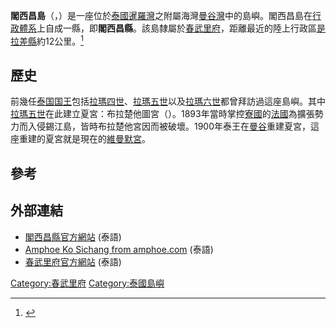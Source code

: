 {{Infobox settlement
| official_name   = 閣西昌島<br>เกาะสีชัง<br>Ko Sichang
| native_name     =
| native_name_lang= th
| settlement_type = [[Amphoe|Amphoe]]
| image_skyline   =
| image_alt       =
| image_caption   =
| image_map       = Amphoe 2008.png
| map_caption     = 閣西昌島在春武里府的位置
| pushpin_map     =
| pushpin_map_caption =
| subdivision_type  = [[國家|國家]]
| subdivision_name  = {{flag|Thailand}}
| subdivision_type1 = [[泰國行政區劃列表_(按面積)|府]]
| subdivision_name1 = [[春武里府|春武里府]]
| established_title =  
| established_date  =
| population_total       = 5038
| population_as_of       = 2005
| population_density_km2 = {{formatnum:291|R}}
| area_total_km2         = {{formatnum:17.3|R}}
| leader_title           =
| leader_name            =
| blank_name_sec1        = [[郵政編號|郵政編號]]
| blank_info_sec1        = 20120
| blank_name_sec2        = [[泰國行政區劃列表_(按面積)|地區編號]]
| blank_info_sec2        = 2008
| timezone               = [[UTC+7|泰國標準時間]]
| utc_offset             = +7
| latd=13 |latm=09 |lats=48 |latNS=N
| longd=100 |longm=48 |longs=30 |longEW=E
| coordinates_type = region:TH_type:adm2nd
| coordinates_display = inline,title
| website   =
| footnotes =
}}
'''閣西昌島'''（{{lang-th|เกาะสีชัง}}，{{lang-en|Koh Sichang}}）是一座位於[[泰國|泰國]][[暹羅灣|暹羅灣]]之附屬海灣[[曼谷灣|曼谷灣]]中的島嶼。閣西昌島在[[行政|行政體系]]上自成一縣，即'''閣西昌縣'''。該島隸屬於[[春武里府|春武里府]]，距離最近的陸上行政區[[是拉差縣|是拉差縣]]約12公里。<ref>{{Cite journal|journal=Royal Gazette|volume=60|issue=1 ง|pages=6|title=ประกาศกระทรวงมหาดไทย เรื่อง ให้กิ่งอำเภอเกาะสีชัง ขึ้นกับอำเภอศรีราชา จังหวัดชลบุรี|url=http://www.ratchakitcha.soc.go.th/DATA/PDF/2486/D/001/6.PDF|date=January 1, 1943|language=th|access-date=2013-06-26|archive-date=2016-03-03|archive-url=https://web.archive.org/web/20160303235847/http://www.ratchakitcha.soc.go.th/DATA/PDF/2486/D/001/6.PDF|dead-url=no}}</ref>

==歷史==
前幾任[[泰国国王|泰国国王]]包括[[拉瑪四世|拉瑪四世]]、[[拉瑪五世|拉瑪五世]]以及[[拉瑪六世|拉瑪六世]]都曾拜訪過這座島嶼。其中[[拉瑪五世|拉瑪五世]]在此建立夏宮：布拉楚他圖宮（{{lang|th|พระจุฑาธุชราชฐาน}}）。1893年當時掌控[[寮國|寮國]]的[[法國|法國]]為擴張勢力而入侵錫江島，皆時布拉楚他宮因而被破壞。1900年泰王在[[曼谷|曼谷]]重建夏宮，這座重建的夏宮就是現在的[[維曼默宮|維曼默宮]]。

==參考==
{{reflist}}

==外部連結==
*[https://web.archive.org/web/20190522123348/http://si-chang.com/ 閣西昌縣官方網站] (泰語)
*[https://web.archive.org/web/20121104173738/http://www.amphoe.com/menu.php?am=95&pv=8&mid=1 Amphoe Ko Sichang from amphoe.com] (泰語)
*[https://web.archive.org/web/20111227233124/http://www.chonburi.go.th/ 春武里府官方網站] (泰語)

{{春武里府}}

[[Category:春武里府|Category:春武里府]]
[[Category:泰國島嶼|Category:泰國島嶼]]